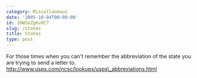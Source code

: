 ```yaml
---
category: Miscellaneous
date: '2005-10-04T00:00:00'
id: 20WSeZgKv0C7
slug: /states
title: States
type: post
---
```


For those times when you can't remember the abbreviation of the
state you are trying to send a letter to.  
http://www.usps.com/ncsc/lookups/usps\_abbreviations.html